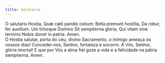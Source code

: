 ```yaml
---
title: Salutaris
---
```


<div class="grid grid-cols-2 gap-4">
  <div class="dropcaps text-justify">
    O salutaris Hostia, Quæ cæli pandis ostium: Bella premunt hostilia, Da
    robur, fer auxilium. Uni trinoque Domino Sit sempiterna gloria, Qui vitam
    sine termino Nobis donet in patria. Amen.
  </div>
  <div class="dropcaps text-justify">
    Ó Hóstia salutar, porta do céu, divino Sacramento, o inimigo ameaça os
    nossos dias! Concedei-nos, Senhor, fortaleza e socorro. A Vós, Senhor,
    glória imortal! E que por Vós a alma fiel goze a vida e a felicidade na
    pátria sempiterna. Amen.
  </div>
</div>

